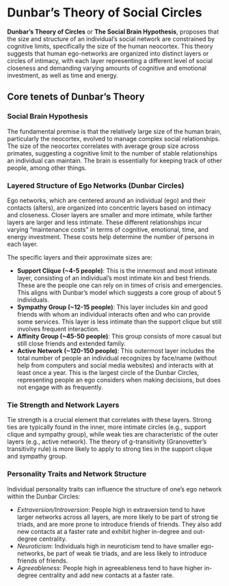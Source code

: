 # Dunbar's Theory of Social Circles {#sec-dunbar}

**Dunbar's Theory of Circles** or **The Social Brain Hypothesis**, proposes that the size and structure of an individual's social network are constrained by cognitive limits, specifically the size of the human neocortex. This theory suggests that human ego-networks are organized into distinct layers or circles of intimacy, with each layer representing a different level of social closeness and demanding varying amounts of cognitive and emotional investment, as well as time and energy.

## Core tenets of Dunbar's Theory

### Social Brain Hypothesis

The fundamental premise is that the relatively large size of the human brain, particularly the neocortex, evolved to manage complex social relationships. The size of the neocortex correlates with average group size across primates, suggesting a cognitive limit to the number of stable relationships an individual can maintain. The brain is essentially for keeping track of other people, among other things.

### Layered Structure of Ego Networks (Dunbar Circles)

Ego networks, which are centered around an individual (ego) and their contacts (alters), are organized into concentric layers based on intimacy and closeness. Closer layers are smaller and more intimate, while farther layers are larger and less intimate. These different relationships incur varying "maintenance costs" in terms of cognitive, emotional, time, and energy investment. These costs help determine the number of persons in each layer.

The specific layers and their approximate sizes are:

- **Support Clique (~4-5 people)**: This is the innermost and most intimate layer, consisting of an individual's most intimate kin and best friends. These are the people one can rely on in times of crisis and emergencies. This aligns with Dunbar's model which suggests a core group of about 5 individuals.
- **Sympathy Group (~12-15 people)**: This layer includes kin and good friends with whom an individual interacts often and who can provide some services. This layer is less intimate than the support clique but still involves frequent interaction.
- **Affinity Group (~45-50 people)**: This group consists of more casual but still close friends and extended family.
- **Active Network (~120-150 people)**: This outermost layer includes the total number of people an individual recognizes by face/name (without help from computers and social media websites) and interacts with at least once a year. This is the largest circle of the Dunbar Circles, representing people an ego considers when making decisions, but does not engage with as frequently.

### Tie Strength and Network Layers

Tie strength is a crucial element that correlates with these layers. Strong ties are typically found in the inner, more intimate circles (e.g., support clique and sympathy group), while weak ties are characteristic of the outer layers (e.g., active network). The theory of g-transitivity (Granovetter's transitivity rule) is more likely to apply to strong ties in the support clique and sympathy group.

### Personality Traits and Network Structure

Individual personality traits can influence the structure of one's ego network within the Dunbar Circles:

- *Extraversion/Introversion*: People high in extraversion tend to have larger networks across all layers, are more likely to be part of strong tie triads, and are more prone to introduce friends of friends. They also add new contacts at a faster rate and exhibit higher in-degree and out-degree centrality.
- *Neuroticism*: Individuals high in neuroticism tend to have smaller ego-networks, be part of weak tie triads, and are less likely to introduce friends of friends.
- *Agreeableness*: People high in agreeableness tend to have higher in-degree centrality and add new contacts at a faster rate.